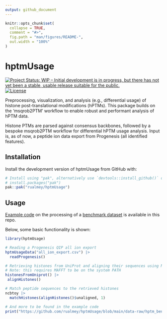 ```yaml
---
output: github_document
---
```


```r
knitr::opts_chunk$set(
  collapse = TRUE,
  comment = "#>",
  fig.path = "man/figures/README-",
  out.width = "100%"
)
```

# hptmUsage

<!-- badges: start -->
[![Project Status: WIP – Initial development is in progress, but there has not yet been a stable, usable release suitable for the public.](https://www.repostatus.org/badges/latest/wip.svg)](https://www.repostatus.org/#wip)
[![License](https://img.shields.io/badge/license-GPLv3-blue)](https://www.gnu.org/licenses/gpl-3.0.en.html)
<!-- badges: end -->

Preprocessing, visualization, and analysis (e.g., differential usage) of histone post-translational modifications (hPTMs).
This package builds on the 'msqrob2PTM' workflow to enable robust and performant analysis of hPTM data.

Histone PTMs are parsed against consensus backbones, followed by a bespoke msqrob2PTM workflow for differential hPTM usage analysis.
Input is, as of now, a peptide ion data export from Progenesis (all identified features).

## Installation

Install the development version of hptmUsage from GitHub with:

``` r
# Install using "pak", alternatively use `devtools::install_github()` or `renv::install()`
# install.packages("pak")
pak::pak("rualmey/hptmUsage")
```

## Usage

[Example code](https://github.com/rualmey/hptmUsage/blob/main/data-raw/hptm_benchmark.R) on the processing of a [benchmark dataset](https://doi.org/10.1039/D1MO00201E) is available in this repo.

Below, some basic functionality is shown:

```r
library(hptmUsage)

# Reading a Progenesis QIP all ion export
hptmUsageData("all_ion_export.csv") |>
  readProgenesis()

# Retrieving histones from UniProt and aligning their sequences using MAFFT
# Note: this requires MAFFT to be on the system PATH
histonesFromUniprot() |>
 alignHistones()

# Match peptide sequences to the retrieved histones
ncbtoy |>
  matchHistones(alignHistones()$unaligned, 1)

# And more to be found in the example code
print("https://github.com/rualmey/hptmUsage/blob/main/data-raw/hptm_benchmark.R")
```
